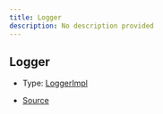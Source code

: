 ```yaml
---
title: Logger
description: No description provided
---
```


## Logger

- Type: [LoggerImpl](/docs/api-reference/types/LoggerImpl)

- [Source](https://github.com/underctrl-io/commandkit/blob/83ef44f10b86e30835e8636786e5222cac412af9/packages/commandkit/src/logger/Logger.ts#L39)